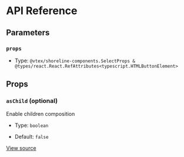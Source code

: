 # API Reference

## Parameters

### `props`

- Type: `@vtex/shoreline-components.SelectProps & @types/react.React.RefAttributes<typescript.HTMLButtonElement>`

## Props

### `asChild` (optional)

Enable children composition

- Type: `boolean`

- Default: `false`

[View source](https://github.com/vtex/shoreline/blob/4b310ee4d/packages/components/src/select/select.tsx#L5)
